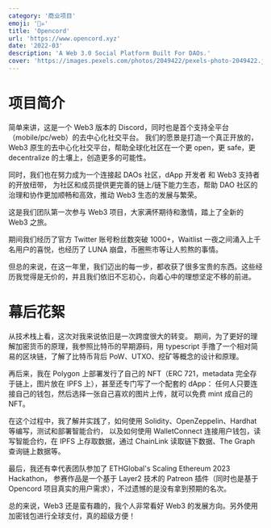 ```yaml
---
category: '商业项目'
emoji: '🏴‍☠️'
title: 'Opencord'
url: 'https://www.opencord.xyz'
date: '2022-03'
description: 'A Web 3.0 Social Platform Built For DAOs.'
cover: 'https://images.pexels.com/photos/2049422/pexels-photo-2049422.jpeg?auto=compress&cs=tinysrgb&w=1260&h=750&dpr=2'
---
```


# 项目简介

简单来讲，这是一个 Web3 版本的 Discord，同时也是首个支持全平台（mobile/pc/web）的去中心化社交平台。
我们的愿景是打造一个真正开放的，Web3 原生的去中心化社交平台，帮助全球化社区在一个更 open，更 safe，更 decentralize 的土壤上，创造更多的可能性。

同时，我们也在努力成为一个连接起 DAOs 社区，dApp 开发者 和 Web3 支持者的开放纽带，
为社区和成员提供更完善的链上/链下能力生态，帮助 DAO 社区的治理和协作更加顺畅和高效，推动 Web3 生态的发展与繁荣。

这是我们团队第一次参与 Web3 项目，大家满怀期待和激情，踏上了全新的 Web3 之旅。

期间我们经历了官方 Twitter 账号粉丝数突破 1000+，Waitlist 一夜之间涌入上千名用户的喜悦，也经历了 LUNA 崩盘，币圈熊市等让人煎熬的事情。

但总的来说，在这一年里，我们迈出的每一步，都收获了很多宝贵的东西。这些经历我觉得是无价的，并且我们依旧不忘初心，向着心中的理想坚定不移的前进。

# 幕后花絮

从技术栈上看，这次对我来说依旧是一次跨度很大的转变。
期间，为了更好的理解加密货币的原理，我参照比特币的早期源码，用 typescript 手撸了一个相对简易的区块链，了解了比特币背后 PoW、UTXO、挖矿等概念的设计和原理。

再后来，我在 Polygon 上部署发行了自己的 NFT（ERC 721，metadata 完全存于链上，图片放在 IPFS 上），甚至还专门写了一个配套的 dApp：
任何人只要连接自己的钱包，然后选择一张自己喜欢的图片上传，就可以免费 mint 成自己的 NFT。

在这个过程中，我了解并实践了，如何使用 Solidity、OpenZeppelin、Hardhat 等编写，测试和部署智能合约，
以及如何使用 WalletConnect 连接用户钱包，读写智能合约，在 IPFS 上存取数据，通过 ChainLink 读取链下数据、The Graph 查询链上数据等。

最后，我还有幸代表团队参加了 ETHGlobal's Scaling Ethereum 2023 Hackathon，
参赛作品是一个基于 Layer2 技术的 Patreon 插件（同时也是基于 Opencord 项目真实的用户需求），不过遗憾的是没有拿到预期的名次。

总的来说，Web3 还是蛮有趣的，我个人非常看好 Web3 的发展方向。另外使用加密钱包进行全球支付，真的超级方便！
